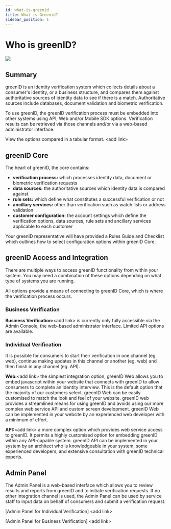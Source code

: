```yaml
---
id: what-is-greenid
title: What is Greenid?
sidebar_position: 1
---
```


# Who is greenID?

![](/img/selfie-copy.jpg)

## Summary

greenID is an identity verification system which collects details about a consumer's identity, or a business structure, and compares them against authoritative sources of identity data to see if there is a match. Authoritative sources include databases, document validation and biometric verification.

To use greenID, the greenID verification process must be embedded into other systems using API, Web and/or Mobile SDK options. Verification results can be retrieved via those channels and/or via a web-based administrator interface.

View the options compared in a tabular format. \<add link>

## greenID Core

The heart of greenID, the core contains:

* **verification process:** which processes identity data, document or biometric verification requests
* **data sources:** the authoritative sources which identity data is compared against
* **rule sets:** which define what constitutes a successful verification or not
* **ancillary services:** other than verification such as watch lists or address validation
* **customer configuration:** the account settings which define the verification options, data sources, rule sets and ancillary services applicable to each customer

Your greenID representative will have provided a Rules Guide and Checklist which outlines how to select configuration options within greenID Core.

## greenID Access and Integration

There are multiple ways to access greenID functionality from within your system. You may need a combination of these options depending on what type of systems you are running.

All options provide a means of connecting to greenID Core, which is where the verification process occurs.

### Business Verification

**Business Verification:**\<add link> is currently only fully accessible via the Admin Console, the web-based administrator interface. Limited API options are available.

### Individual Verification

It is possible for consumers to start their verification in one channel (eg. web), continue making updates in this channel or another (eg. web) and then finish in any channel (eg. API).

**Web:**\<add link> the simplest integration option, greenID Web allows you to embed javascript within your website that connects with greenID to allow consumers to complete an identity interview. This is the default option that the majority of our customers select.  greenID Web can be easily customised to match the look and feel of your website. greenID web provides a streamlined means for using greenID and avoids using our more complex web service API and custom screen development. greenID Web can be implemented in your website by an experienced web developer with a minimum of effort.

**API:**\<add link> a more complex option which provides web service access to greenID. It permits a highly customised option for embedding greenID within any API-capable system.  greenID API can be implemented in your system by an architect who is knowledgeable in your system, some experienced developers, and extensive consultation with greenID technical experts.

## Admin Panel

The Admin Panel is a web-based interface which allows you to review results and reports from greenID and to initiate verification requests. If no other integration channel is used, the Admin Panel can be used by service staff to input data on behalf of consumers and submit a verification request.

\[Admin Panel for Individual Verification] \<add link>

\[Admin Panel for Business Verification] \<add link>
